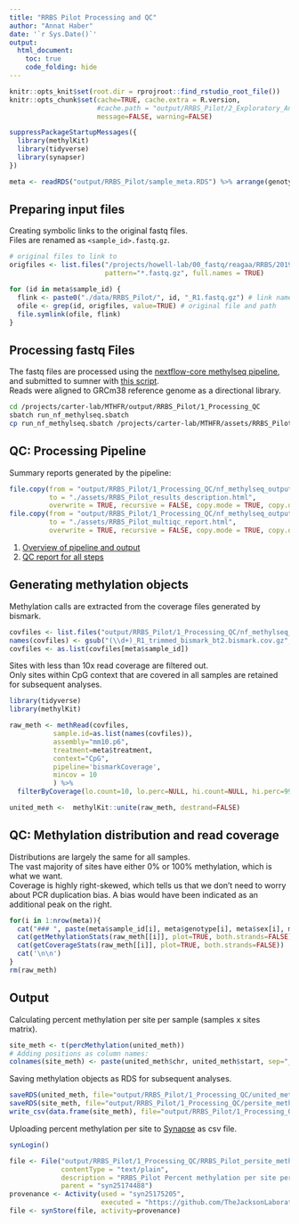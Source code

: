 ```yaml
---
title: "RRBS Pilot Processing and QC"
author: "Annat Haber"
date: '`r Sys.Date()`'
output:
  html_document:
    toc: true
    code_folding: hide
---
```


```r
knitr::opts_knit$set(root.dir = rprojroot::find_rstudio_root_file())
knitr::opts_chunk$set(cache=TRUE, cache.extra = R.version, 
                      #cache.path = "output/RRBS_Pilot/2_Exploratory_Analysis/",
                      message=FALSE, warning=FALSE)
```

```r
suppressPackageStartupMessages({
  library(methylKit)
  library(tidyverse)
  library(synapser)
})
```

```r
meta <- readRDS("output/RRBS_Pilot/sample_meta.RDS") %>% arrange(genotype,sex, age)
```

## Preparing input files
Creating symbolic links to the original fastq files.  
Files are renamed as `<sample_id>.fastq.gz`.   
```r
# original files to link to
origfiles <- list.files("/projects/howell-lab/00_fastq/reagaa/RRBS/20190820_19-howell-005-run4",
                        pattern="*.fastq.gz", full.names = TRUE)

for (id in meta$sample_id) {
  flink <- paste0("./data/RRBS_Pilot/", id, "_R1.fastq.gz") # link name
  ofile <- grep(id, origfiles, value=TRUE) # original file and path
  file.symlink(ofile, flink)
}

```

## Processing fastq Files
The fastq files are processed using the [nextflow-core methylseq pipeline](https://github.com/nf-core/methylseq), and submitted to sumner with [this script](assets/RRBS_Pilot_run_nf_methylseq.sbatch).  
Reads were aligned to GRCm38 reference genome as a directional library. 
```bash
cd /projects/carter-lab/MTHFR/output/RRBS_Pilot/1_Processing_QC
sbatch run_nf_methylseq.sbatch
cp run_nf_methylseq.sbatch /projects/carter-lab/MTHFR/assets/RRBS_Pilot_run_nf_methylseq.sbatch
```

## QC: Processing Pipeline
Summary reports generated by the pipeline:
```r
file.copy(from = "output/RRBS_Pilot/1_Processing_QC/nf_methylseq_output/pipeline_info/results_description.html", 
          to = "./assets/RRBS_Pilot_results_description.html", 
          overwrite = TRUE, recursive = FALSE, copy.mode = TRUE, copy.date = TRUE)
file.copy(from = "output/RRBS_Pilot/1_Processing_QC/nf_methylseq_output/MultiQC/multiqc_report.html", 
          to = "./assets/RRBS_Pilot_multiqc_report.html", 
          overwrite = TRUE, recursive = FALSE, copy.mode = TRUE, copy.date = TRUE)
```
1. [Overview of pipeline and output](assets/RRBS_Pilot_results_description.html)  
2. [QC report for all steps](assets/RRBS_Pilot_multiqc_report.html)  

## Generating methylation objects 
Methylation calls are extracted from the coverage files generated by bismark.  
```r
covfiles <- list.files("output/RRBS_Pilot/1_Processing_QC/nf_methylseq_output/bismark_methylation_calls/methylation_coverage", full.names = TRUE)
names(covfiles) <- gsub("(\\d+)_R1_trimmed_bismark_bt2.bismark.cov.gz", "\\1", basename(covfiles))
covfiles <- as.list(covfiles[meta$sample_id])
```

Sites with less than 10x read coverage are filtered out.  
Only sites within CpG context that are covered in all samples are retained for subsequent analyses.
```r
library(tidyverse)
library(methylKit)

raw_meth <- methRead(covfiles,
           sample.id=as.list(names(covfiles)),
           assembly="mm10.p6",
           treatment=meta$treatment,
           context="CpG",
           pipeline='bismarkCoverage',
           mincov = 10
           ) %>%
  filterByCoverage(lo.count=10, lo.perc=NULL, hi.count=NULL, hi.perc=99.9)
```

```r
united_meth <-  methylKit::unite(raw_meth, destrand=FALSE)
```

## QC: Methylation distribution and read coverage {.tabset .tabset-fade .tabset-pills}
Distributions are largely the same for all samples.  
The vast majority of sites have either 0% or 100% methylation, which is what we want.  
Coverage is highly right-skewed, which tells us that we don't need to worry about PCR duplication bias. A bias would have been indicated as an additional peak on the right.

```r
for(i in 1:nrow(meta)){
  cat("### ", paste(meta$sample_id[i], meta$genotype[i], meta$sex[i], meta$age[i], sep="_"),"\n")
  cat(getMethylationStats(raw_meth[[i]], plot=TRUE, both.strands=FALSE))
  cat(getCoverageStats(raw_meth[[i]], plot=TRUE, both.strands=FALSE))
  cat('\n\n')
}
rm(raw_meth)
```

## Output

Calculating percent methylation per site per sample (samples x sites matrix).
```r
site_meth <- t(percMethylation(united_meth))
# Adding positions as column names:
colnames(site_meth) <- paste(united_meth$chr, united_meth$start, sep="_")
```

Saving methylation objects as RDS for subsequent analyses.
```r
saveRDS(united_meth, file="output/RRBS_Pilot/1_Processing_QC/united_meth.RDS")
saveRDS(site_meth, file="output/RRBS_Pilot/1_Processing_QC/persite_meth.RDS")
write_csv(data.frame(site_meth), file="output/RRBS_Pilot/1_Processing_QC/RRBS_Pilot_persite_meth.csv")

```

Uploading percent methylation per site to [Synapse](https://www.synapse.org/#!Synapse:syn23573590/wiki/607402) as csv file.
```r
synLogin() 

file <- File("output/RRBS_Pilot/1_Processing_QC/RRBS_Pilot_persite_meth.csv",
             contentType = "text/plain",
             description = "RRBS_Pilot Percent methylation per site per sample",
             parent = "syn25174488")
provenance <- Activity(used = "syn25175205",
                       executed = "https://github.com/TheJacksonLaboratory/MTHFR_C667T/blob/master/RRBS_Pilot_1_Processing_QC.Rmd")
file <- synStore(file, activity=provenance)

```